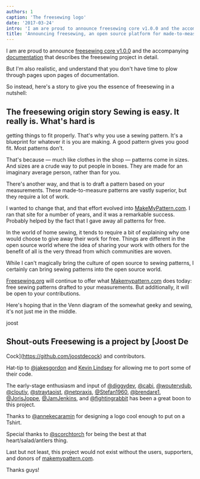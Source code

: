 ```yaml
---
authors: 1
caption: 'The freesewing logo'
date: '2017-03-24'
intro: 'I am are proud to announce freesewing core v1.0.0 and the accompanying documentation that describes the freesewing project in detail.'
title: 'Announcing freesewing, an open source platform for made-to-measure sewing patterns'
---
```


I am are proud to announce [freesewing core
v1.0.0](https://github.com/freesewing/core) and the accompanying
[documentation](/docs) that describes the freesewing project in detail.

<!-- truncate -->

But I'm also realistic, and understand that you don't have time to plow through
pages upon pages of documentation.

So instead, here's a story to give you the essence of freesewing in a nutshell:

## The freesewing origin story Sewing is easy. It really is. What's hard is

getting things to fit properly. That's why you use a sewing pattern. It's a
blueprint for whatever it is you are making. A good pattern gives you good
fit. Most patterns don't.

That's because &mdash; much like clothes in the shop &mdash; patterns come in
sizes. And sizes are a crude way to put people in boxes. They are made for an
imaginary average person, rather than for you.

There's another way, and that is to draft a pattern based on your measurements.
These made-to-measure patterns are vastly superior, but they require a lot of
work.

I wanted to change that, and that effort evolved into
[MakeMyPattern.com](https://makemypattern.com/). I ran that site for a
number of years, and it was a remarkable success. Probably helped by the fact
that I gave away all patterns for free.

In the world of home sewing, it tends to require a bit of explaining why one
would choose to give away their work for free. Things are different in the
open source world where the idea of sharing your work with others for the
benefit of all is the very thread from which communities are woven.

While I can't magically bring the culture of open source to sewing patterns, I
certainly can bring sewing patterns into the open source world.

[Freesewing.org](https://freesewing.org/) will continue to offer what
[Makemypattern.com](https://makemypattern.com/) does today: free sewing
patterns drafted to your measurements. But additionally, it will be open to
your contributions.

Here's hoping that in the Venn diagram of the somewhat geeky and sewing, it's
not just me in the middle.

joost

## Shout-outs Freesewing is a project by [Joost De

Cock](https://github.com/joostdecock) and contributors.

Hat-tip to [@jakesgordon](https://github.com/jakesgordon) and [Kevin
Lindsey](http://www.kevlindev.com) for allowing me to port some of their code.

The early-stage enthusiasm and input of
[@diggydev](https://github.com/diggydev), [@cabi](https://github.com/cabi),
[@woutervdub](https://github.com/woutervdub),
[@cloutiy](https://github.com/cloutiy),
[@straytaoist](https://github.com/straytaoist),
[@netpraxis](https://github.com/netpraxis),
[@Stefan1960](https://github.com/Stefan1960),
[@brendare1](https://github.com/brendare1),
[@JorisJoppe](https://github.com/JorisJoppe),
[@JamJenkins](https://github.com/JamJenkins), and
[@fightingrabbit](https://github.com/fightingrabbit) has been a great boon to
this project.

Thanks to [@annekecaramin](https://twitter.com/annekecaramin) for designing a
logo cool enough to put on a Tshirt.

Special thanks to [@scorchtorch](https://twitter.com/scorchtorch) for being the
best at that heart/salad/antlers thing.

Last but not least, this project would not exist without the users, supporters,
and donors of [makemypattern.com](https://makemypattern.com/).

Thanks guys!
